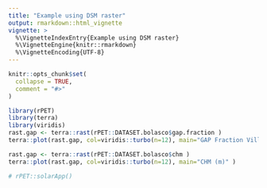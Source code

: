 ```yaml
---
title: "Example using DSM raster"
output: rmarkdown::html_vignette
vignette: >
  %\VignetteIndexEntry{Example using DSM raster}
  %\VignetteEngine{knitr::rmarkdown}
  %\VignetteEncoding{UTF-8}
---
```


```r
knitr::opts_chunk$set(
  collapse = TRUE,
  comment = "#>"
)
```

```r
library(rPET)
library(terra)
library(viridis)
rast.gap <- terra::rast(rPET::DATASET.bolasco$gap.fraction )
terra::plot(rast.gap, col=viridis::turbo(n=12), main="GAP Fraction Villa Bolasco (%)" )

rast.gap <- terra::rast(rPET::DATASET.bolasco$chm )
terra::plot(rast.gap, col=viridis::turbo(n=12), main="CHM (m)" )

```

```r

# rPET::solarApp()

```
